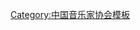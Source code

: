 {{Navbox
| name   = 中国音乐家协会第九届理事会
| title  = [[中国音乐家协会]]第九届理事会
| above  = 2021年2月－
| bodyclass = hlist
| group1 = 名誉主席
| list1  = 
* [[吴祖强]]
* [[赵季平]]
| group2 = 主席
| list2  = [[叶小纲|叶小钢]]
| group3 = 副主席
| list3  = 
* [[王黎光]]
* [[李心草]]
* [[杨燕迪]]
* [[何沐阳]]
* [[余隆|余　隆]]
* [[宋飛|宋　飛]]
* [[张也|张　也]]
* [[张千一]]
* [[张国勇]]
* [[俞峰|俞　峰]]
* [[戚建波]]
* [[韩新安]]
* [[雷佳|雷　佳]]
* [[廖昌永]]
| group4 = 秘书长
| list4  = [[韩新安]]（兼）
| group5 = 副秘书长
| list5  = 
* [[王宏|王　宏]]
* [[张天文]]
* [[熊纬|熊　纬]]
| group6 = 顾问
| list6  = 
* [[才旦卓瑪]]
* [[王世光]]
* [[王立平]]
* [[王次炤]]
* [[关峡|关　峡]]
* [[关牧村]]
* [[孙慎 (作曲家)|{{Box|孙　慎}}]]
* [[李谷一]]
* [[吴雁泽]]
* [[谷建芬]]
* [[陆在易]]
* [[陳永華 (作曲家)|陈永华]]
* [[努斯来提·瓦吉丁|努斯勒提·瓦吉丁]]
* [[金铁霖]]
* [[孟卫东 (音乐家)|孟卫东]]
* [[赵塔里木]]
* [[徐沛东]]
* [[鲍蕙荞]]
* [[谭利华]]
| below  = 标注：{{Box|任内逝世}}
}}<noinclude>
{{collapsible option}}
[[Category:中国音乐家协会模板]]
</noinclude>